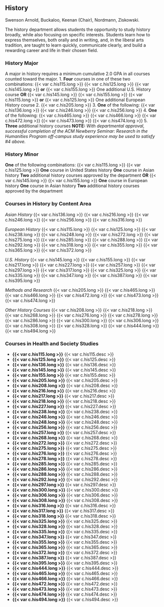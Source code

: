 ## History
Swenson Arnold, Buckaloo, Keenan (Chair), Nordmann, Ziskowski. 

The history department allows students the opportunity to study history broadly, while also focusing on specific interests. Students learn how to express themselves, both orally and in writing, and, in the liberal arts tradition, are taught to learn quickly, communicate clearly, and build a rewarding career and life in their chosen field.

### History Major
A major in history requires a minimum cumulative 2.0 GPA in all courses counted toward the major.
1. **Four** courses in one of these two combinations:
	{{< var c.his115.long >}}
	{{< var c.his125.long >}}
	{{< var c.his145.long >}} **or** {{< var c.his155.long >}}
	One additional U.S. History course
			**OR**
	{{< var c.his145.long >}}
	{{< var c.his155.long >}}
	{{< var c.his115.long >}} **or** {{< var c.his125.long >}}
	One additional European History course
2. {{< var c.his205.long >}}
3. **One** of the following:
	{{< var c.his136.long >}}
	{{< var c.his246.long >}}
	{{< var c.his256.long >}}
4. **One** of the following:
	{{< var c.his465.long >}}
	{{< var c.his466.long >}}
	{{< var c.his472.long >}}
	{{< var c.his473.long >}}
	{{< var c.his474.long >}}
5. **Three** additional history courses
**NOTE:** *With departmental approval, successful completion of the ACM Newberry Seminar: Research in the Humanities Program off-campus study experience may be used to satisfy #4 above.*


### History Minor
**One** of the following combinations:
	{{< var c.his115.long >}}
	{{< var c.his125.long >}}
	**One** course in United States history
	**One** course in Asian history
	**Two** additional history courses approved by the department
			**OR**
	{{< var c.his145.long >}}
	{{< var c.his155.long >}}
	**One** course in European history
	**One** course in Asian history
	**Two** additional history courses approved by the department

### Courses in History by Content Area

*Asian History*
{{< var c.his136.long >}}
{{< var c.his216.long >}}
{{< var c.his246.long >}}
{{< var c.his256.long >}}
{{< var c.his316.long >}}

*European History*
{{< var c.his115.long >}}
{{< var c.his125.long >}}
{{< var c.his238.long >}}
{{< var c.his248.long >}}
{{< var c.his272.long >}}
{{< var c.his275.long >}}
{{< var c.his285.long >}}
{{< var c.his288.long >}}
{{< var c.his292.long >}}
{{< var c.his318.long >}}
{{< var c.his355.long >}}
{{< var c.his365.long >}}
{{< var c.his372.long >}}

*U.S. History*
{{< var c.his145.long >}}
{{< var c.his155.long >}}
{{< var c.his217.long >}}
{{< var c.his227.long >}}
{{< var c.his257.long >}}
{{< var c.his297.long >}}
{{< var c.his317.long >}}
{{< var c.his325.long >}}
{{< var c.his335.long >}}
{{< var c.his347.long >}}
{{< var c.his387.long >}}
{{< var c.his395.long >}}

*Methods and Research*
{{< var c.his205.long >}}
{{< var c.his465.long >}}
{{< var c.his466.long >}}
{{< var c.his472.long >}}
{{< var c.his473.long >}}
{{< var c.his474.long >}}

*Other History Courses*
{{< var c.his208.long >}}
{{< var c.his218.long >}}
{{< var c.his268.long >}}
{{< var c.his276.long >}}
{{< var c.his278.long >}}
{{< var c.his286.long >}}
{{< var c.his300.long >}}
{{< var c.his306.long >}}
{{< var c.his308.long >}}
{{< var c.his328.long >}}
{{< var c.his444.long >}}
{{< var c.his494.long >}}

### Courses in Health and Society Studies
- **{{< var c.his115.long >}}**
  {{< var c.his115.desc >}} 
- **{{< var c.his125.long >}}**
  {{< var c.his125.desc >}} 
- **{{< var c.his136.long >}}**
  {{< var c.his136.desc >}} 
- **{{< var c.his145.long >}}**
  {{< var c.his145.desc >}} 
- **{{< var c.his155.long >}}**
  {{< var c.his155.desc >}} 
- **{{< var c.his205.long >}}**
  {{< var c.his205.desc >}} 
- **{{< var c.his208.long >}}**
  {{< var c.his208.desc >}} 
- **{{< var c.his216.long >}}**
  {{< var c.his216.desc >}} 
- **{{< var c.his217.long >}}**
  {{< var c.his217.desc >}} 
- **{{< var c.his218.long >}}**
  {{< var c.his218.desc >}} 
- **{{< var c.his227.long >}}**
  {{< var c.his227.desc >}} 
- **{{< var c.his238.long >}}**
  {{< var c.his238.desc >}} 
- **{{< var c.his246.long >}}**
  {{< var c.his246.desc >}} 
- **{{< var c.his248.long >}}**
  {{< var c.his248.desc >}} 
- **{{< var c.his256.long >}}**
  {{< var c.his256.desc >}} 
- **{{< var c.his257.long >}}**
  {{< var c.his257.desc >}} 
- **{{< var c.his268.long >}}**
  {{< var c.his268.desc >}} 
- **{{< var c.his272.long >}}**
  {{< var c.his272.desc >}} 
- **{{< var c.his275.long >}}**
  {{< var c.his275.desc >}} 
- **{{< var c.his276.long >}}**
  {{< var c.his276.desc >}} 
- **{{< var c.his278.long >}}**
  {{< var c.his278.desc >}} 
- **{{< var c.his285.long >}}**
  {{< var c.his285.desc >}} 
- **{{< var c.his286.long >}}**
  {{< var c.his286.desc >}} 
- **{{< var c.his288.long >}}**
  {{< var c.his288.desc >}} 
- **{{< var c.his292.long >}}**
  {{< var c.his292.desc >}} 
- **{{< var c.his297.long >}}**
  {{< var c.his297.desc >}} 
- **{{< var c.his300.long >}}**
  {{< var c.his300.desc >}} 
- **{{< var c.his306.long >}}**
  {{< var c.his306.desc >}} 
- **{{< var c.his308.long >}}**
  {{< var c.his308.desc >}} 
- **{{< var c.his316.long >}}**
  {{< var c.his316.desc >}} 
- **{{< var c.his317.long >}}**
  {{< var c.his317.desc >}} 
- **{{< var c.his318.long >}}**
  {{< var c.his318.desc >}} 
- **{{< var c.his325.long >}}**
  {{< var c.his325.desc >}} 
- **{{< var c.his328.long >}}**
  {{< var c.his328.desc >}} 
- **{{< var c.his335.long >}}**
  {{< var c.his335.desc >}} 
- **{{< var c.his347.long >}}**
  {{< var c.his347.desc >}} 
- **{{< var c.his355.long >}}**
  {{< var c.his355.desc >}} 
- **{{< var c.his365.long >}}**
  {{< var c.his365.desc >}} 
- **{{< var c.his372.long >}}**
  {{< var c.his372.desc >}} 
- **{{< var c.his387.long >}}**
  {{< var c.his387.desc >}} 
- **{{< var c.his395.long >}}**
  {{< var c.his395.desc >}} 
- **{{< var c.his444.long >}}**
  {{< var c.his444.desc >}} 
- **{{< var c.his465.long >}}**
  {{< var c.his465.desc >}} 
- **{{< var c.his466.long >}}**
  {{< var c.his466.desc >}} 
- **{{< var c.his472.long >}}**
  {{< var c.his472.desc >}} 
- **{{< var c.his473.long >}}**
  {{< var c.his473.desc >}} 
- **{{< var c.his474.long >}}**
  {{< var c.his474.desc >}} 
- **{{< var c.his494.long >}}**
  {{< var c.his494.desc >}} 









